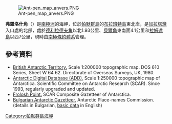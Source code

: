 [[Image:Ant-pen_map_anvers.PNG|thumb]]

{{coord|64|18|45|S|63|09|10|W|display=title}}

'''弗羅洛什角'''（{{lang-en|Frolosh Point}}）是[[南極洲|南極洲]]的海岬，位於[[帕默群島|帕默群島]]的[[布拉班特島|布拉班特島]]東北岸，是[[加拉塔灣|加拉塔灣]]入口處的北部，處於[[德利拉德夫角|德利拉德夫角]]以北1.93公里、[[貝爾角|貝爾角]]東南面4.1公里和[[拉姆達島|拉姆達島]]以西7公里，現時由[[南極條約體系|南極條約體系]]管理。

==參考資料==
* [http://data.aad.gov.au/aadc/mapcat/display_map.cfm?map_id=3217 British Antarctic Territory.] {{Wayback|url=http://data.aad.gov.au/aadc/mapcat/display_map.cfm?map_id=3217 |date=20131110123643 }}  Scale 1:200000 topographic map.  DOS 610 Series, Sheet W 64 62.  Directorate of Overseas Surveys, UK, 1980.
* [http://www.add.scar.org Antarctic Digital Database (ADD).] {{Wayback|url=http://www.add.scar.org/ |date=20170305000653 }} Scale 1:250000 topographic map of Antarctica. Scientific Committee on Antarctic Research (SCAR). Since 1993, regularly upgraded and updated.
* [http://data.aad.gov.au/aadc/gaz/scar/display_name.cfm?gaz_id=136899 Frolosh Point.] {{Wayback|url=http://data.aad.gov.au/aadc/gaz/scar/display_name.cfm?gaz_id=136899 |date=20120406132651 }} SCAR Composite Gazetteer of Antarctica.
* [http://apcbg.org/gazet-bg.doc Bulgarian Antarctic Gazetteer.] {{Wayback|url=http://apcbg.org/gazet-bg.doc |date=20131012104624 }} Antarctic Place-names Commission. (details in Bulgarian, [http://apcbg.org/gazet.htm basic data] {{Wayback|url=http://apcbg.org/gazet.htm |date=20160304071225 }} in English)

{{DEFAULTSORT:Frolosh Point}}
[[Category:帕默群島海岬|Category:帕默群島海岬]]


{{PalmerArchipelago-geo-stub}}